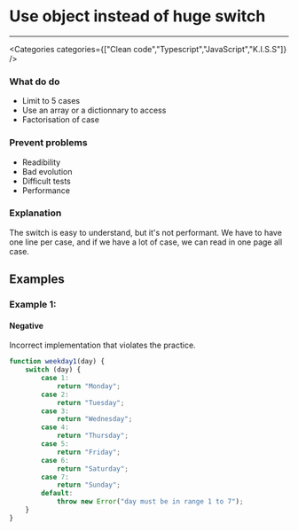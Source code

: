 

# Use object instead of huge switch

<Severity severity={SeverityLevels.MEDIUM} />

---

<Categories categories={["Clean code","Typescript","JavaScript","K.I.S.S"]} />

### What do do
- Limit to 5 cases
- Use an array or a dictionnary to access
- Factorisation of case

### Prevent problems
- Readibility
- Bad evolution
- Difficult tests
- Performance

### Explanation
The switch is easy to understand, but it's not performant.
We have to have one line per case, and if we have a lot of case, we can read in one page all case.

## Examples

### Example 1:

<!-- #example -->

#### Negative

<!-- #example_negative_description -->
Incorrect implementation that violates the practice.

<!-- #example_negative_code -->
```js
function weekday1(day) {
    switch (day) {
        case 1:
            return "Monday";
        case 2:
            return "Tuesday";
        case 3:
            return "Wednesday";
        case 4:
            return "Thursday";
        case 5:
            return "Friday";
        case 6:
            return "Saturday";
        case 7:
            return "Sunday";
        default:
            throw new Error("day must be in range 1 to 7");
    }
}
```